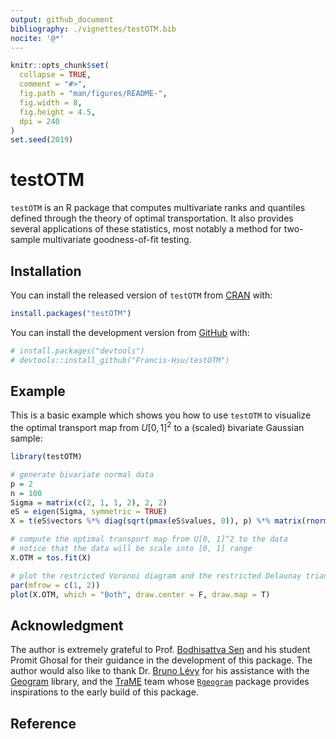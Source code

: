 ```yaml
---
output: github_document
bibliography: ./vignettes/testOTM.bib
nocite: '@*'
---
```


<!-- README.md is generated from README.Rmd. Please edit that file -->

```r
knitr::opts_chunk$set(
  collapse = TRUE,
  comment = "#>",
  fig.path = "man/figures/README-",
  fig.width = 8,
  fig.height = 4.5,
  dpi = 240
)
set.seed(2019)
```
# testOTM

<!-- badges: start -->
<!-- badges: end -->

`testOTM` is an R package that computes multivariate ranks and quantiles defined through the theory of optimal transportation. It also provides several applications of these statistics, most notably a method for two-sample multivariate goodness-of-fit testing.

## Installation
You can install the released version of `testOTM` from [CRAN](https://CRAN.R-project.org) with:

``` r
install.packages("testOTM")
```

You can install the development version from [GitHub](https://github.com/) with:

``` r
# install.packages("devtools")
# devtools::install_github("Francis-Hsu/testOTM")
```
## Example

This is a basic example which shows you how to use `testOTM` to visualize the optimal transport map from $U[0, 1]^2$ to a (scaled) bivariate Gaussian sample:

```r
library(testOTM)

# generate bivariate normal data
p = 2
n = 100
Sigma = matrix(c(2, 1, 1, 2), 2, 2)
eS = eigen(Sigma, symmetric = TRUE)
X = t(eS$vectors %*% diag(sqrt(pmax(eS$values, 0)), p) %*% matrix(rnorm(p * n), p))

# compute the optimal transport map from U[0, 1]^2 to the data
# notice that the data will be scale into [0, 1] range
X.OTM = tos.fit(X)

# plot the restricted Voronoi diagram and the restricted Delaunay triangulation
par(mfrow = c(1, 2))
plot(X.OTM, which = "Both", draw.center = F, draw.map = T)
```

## Acknowledgment
The author is extremely grateful to Prof. [Bodhisattva Sen](http://www.stat.columbia.edu/~bodhi/Bodhi/Welcome.html) and his student Promit Ghosal for their guidance in the development of this package. The author would also like to thank Dr. [Bruno Lévy](https://members.loria.fr/BLevy/) for his assistance with the [Geogram](http://alice.loria.fr/index.php/software/4-library/75-geogram.html) library, and the [TraME](http://www.trame-project.com/) team whose [`Rgeogram`](https://github.com/TraME-Project/Rgeogram) package provides inspirations to the early build of this package.

## Reference